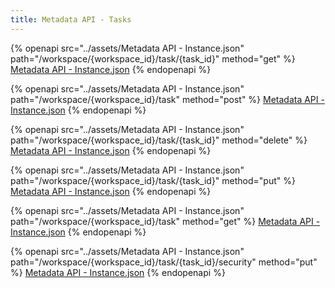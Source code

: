 ```yaml
---
title: Metadata API - Tasks
---
```


{% openapi src="../assets/Metadata API - Instance.json" path="/workspace/{workspace_id}/task/{task_id}" method="get" %}
[Metadata API - Instance.json](<../assets/Metadata API - Instance.json>)
{% endopenapi %}

{% openapi src="../assets/Metadata API - Instance.json" path="/workspace/{workspace_id}/task" method="post" %}
[Metadata API - Instance.json](<../assets/Metadata API - Instance.json>)
{% endopenapi %}

{% openapi src="../assets/Metadata API - Instance.json" path="/workspace/{workspace_id}/task/{task_id}" method="delete" %}
[Metadata API - Instance.json](<../assets/Metadata API - Instance.json>)
{% endopenapi %}

{% openapi src="../assets/Metadata API - Instance.json" path="/workspace/{workspace_id}/task/{task_id}" method="put" %}
[Metadata API - Instance.json](<../assets/Metadata API - Instance.json>)
{% endopenapi %}

{% openapi src="../assets/Metadata API - Instance.json" path="/workspace/{workspace_id}/task" method="get" %}
[Metadata API - Instance.json](<../assets/Metadata API - Instance.json>)
{% endopenapi %}

{% openapi src="../assets/Metadata API - Instance.json" path="/workspace/{workspace_id}/task/{task_id}/security" method="put" %}
[Metadata API - Instance.json](<../assets/Metadata API - Instance.json>)
{% endopenapi %}

